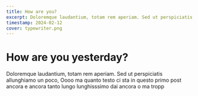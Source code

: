 ```yaml
---
title: How are you?
excerpt: Doloremque laudantium, totam rem aperiam. Sed ut perspiciatis allunghiamo un poco, Oooo ma quanto testo ci sta in questo primo post ancora e ancora tanto lungo lunghisssimo dai ancora o ma troppo
timestamp: 2024-02-12
cover: typewriter.png
---
```


# How are you yesterday?

Doloremque laudantium, totam rem aperiam. Sed ut perspiciatis allunghiamo un poco, Oooo ma quanto testo ci sta in questo primo post ancora e ancora tanto lungo lunghisssimo dai ancora o ma tropp
